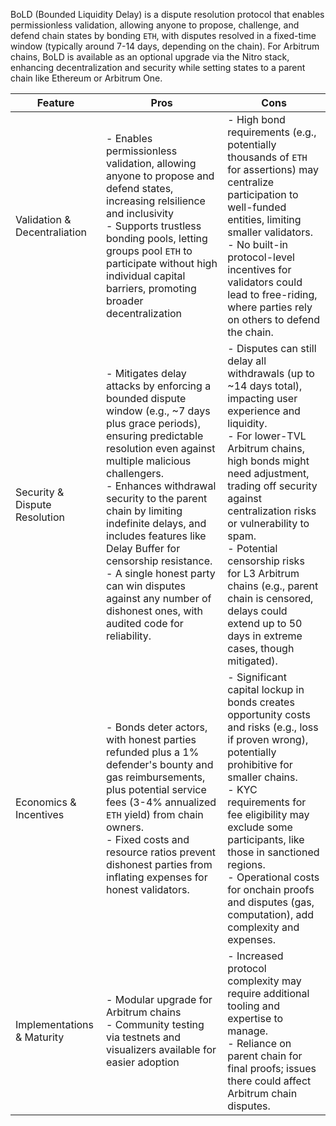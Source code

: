 BoLD (Bounded Liquidity Delay) is a dispute resolution protocol that enables permissionless validation, allowing anyone to propose, challenge, and defend chain states by bonding `ETH`, with disputes resolved in a fixed-time window (typically around 7-14 days, depending on the chain). For Arbitrum chains, BoLD is available as an optional upgrade via the Nitro stack, enhancing decentralization and security while setting states to a parent chain like Ethereum or Arbitrum One.

| Feature                       | Pros                                                                                                                                                                                                                                                                                                                                                                                                                                                                  | Cons                                                                                                                                                                                                                                                                                                                                                                                                                                 |
| ----------------------------- | --------------------------------------------------------------------------------------------------------------------------------------------------------------------------------------------------------------------------------------------------------------------------------------------------------------------------------------------------------------------------------------------------------------------------------------------------------------------- | ------------------------------------------------------------------------------------------------------------------------------------------------------------------------------------------------------------------------------------------------------------------------------------------------------------------------------------------------------------------------------------------------------------------------------------ |
| Validation & Decentraliation  | - Enables permissionless validation, allowing anyone to propose and defend states, increasing relsilience and inclusivity <br /> - Supports trustless bonding pools, letting groups pool `ETH` to participate without high individual capital barriers, promoting broader decentralization                                                                                                                                                                            | - High bond requirements (e.g., potentially thousands of `ETH` for assertions) may centralize participation to well-funded entities, limiting smaller validators. <br /> - No built-in protocol-level incentives for validators could lead to free-riding, where parties rely on others to defend the chain.                                                                                                                         |
| Security & Dispute Resolution | - Mitigates delay attacks by enforcing a bounded dispute window (e.g., ~7 days plus grace periods), ensuring predictable resolution even against multiple malicious challengers. <br /> - Enhances withdrawal security to the parent chain by limiting indefinite delays, and includes features like Delay Buffer for censorship resistance. <br /> - A single honest party can win disputes against any number of dishonest ones, with audited code for reliability. | - Disputes can still delay all withdrawals (up to ~14 days total), impacting user experience and liquidity. <br /> - For lower-TVL Arbitrum chains, high bonds might need adjustment, trading off security against centralization risks or vulnerability to spam. <br /> - Potential censorship risks for L3 Arbitrum chains (e.g., parent chain is censored, delays could extend up to 50 days in extreme cases, though mitigated). |
| Economics & Incentives        | - Bonds deter actors, with honest parties refunded plus a 1% defender's bounty and gas reimbursements, plus potential service fees (3-4% annualized `ETH` yield) from chain owners. <br /> - Fixed costs and resource ratios prevent dishonest parties from inflating expenses for honest validators.                                                                                                                                                                 | - Significant capital lockup in bonds creates opportunity costs and risks (e.g., loss if proven wrong), potentially prohibitive for smaller chains. <br /> - KYC requirements for fee eligibility may exclude some participants, like those in sanctioned regions. <br /> - Operational costs for onchain proofs and disputes (gas, computation), add complexity and expenses.                                                       |
| Implementations & Maturity    | - Modular upgrade for Arbitrum chains <br /> - Community testing via testnets and visualizers available for easier adoption                                                                                                                                                                                                                                                                                                                                           | - Increased protocol complexity may require additional tooling and expertise to manage. <br /> - Reliance on parent chain for final proofs; issues there could affect Arbitrum chain disputes.                                                                                                                                                                                                                                       |
